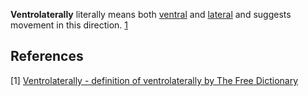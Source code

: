 {{dict}}
'''Ventrolaterally''' literally means both [[ventral]] and [[lateral]] and suggests movement in this direction. [[Ventrolaterally#References|1]]
{{stub}}

==References==
[1] [http://www.thefreedictionary.com/ventrolaterally Ventrolaterally - definition of ventrolaterally by The Free Dictionary]